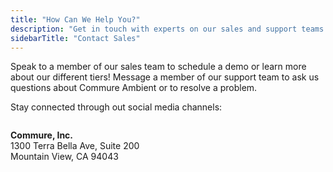 ```yaml
---
title: "How Can We Help You?"
description: "Get in touch with experts on our sales and support teams.   "
sidebarTitle: "Contact Sales"
---
```


<Card title="Sales" icon="phone" iconType="regular" color="#1235fd" href="tel:(833) 524-1318" cta="Learn more!">
  Speak to a member of our sales team to schedule a demo or learn more about our different tiers!
</Card>

<Card title="Support" icon="message-question" iconType="regular" color="#1235fd" href="mailto:scribe-support@getathelas.com" cta="Get help!">
  Message a member of our support team to ask us questions about Commure Ambient or to resolve a problem. 
</Card>

Stay connected through out social media channels:

<div style="max-width: 100%; margin: 0 auto; border-radius: 8px; overflow: hidden; box-shadow: 0 4px 12px rgba(0,0,0,0.15);">
</div>

**Commure, Inc.**\
1300 Terra Bella Ave, Suite 200\
Mountain View, CA 94043